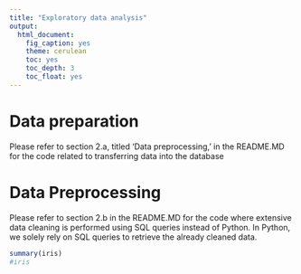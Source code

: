 ```yaml
---
title: "Exploratory data analysis"
output:
  html_document:
    fig_caption: yes
    theme: cerulean
    toc: yes
    toc_depth: 3
    toc_float: yes
---
```


# Data preparation
Please refer to section 2.a, titled 'Data preprocessing,' in the README.MD for the code related to transferring data into the database

# Data Preprocessing
Please refer to section 2.b in the README.MD for the code where extensive data cleaning is performed using SQL queries instead of Python. In Python, we solely rely on SQL queries to retrieve the already cleaned data.

```r
summary(iris)
#iris
```
